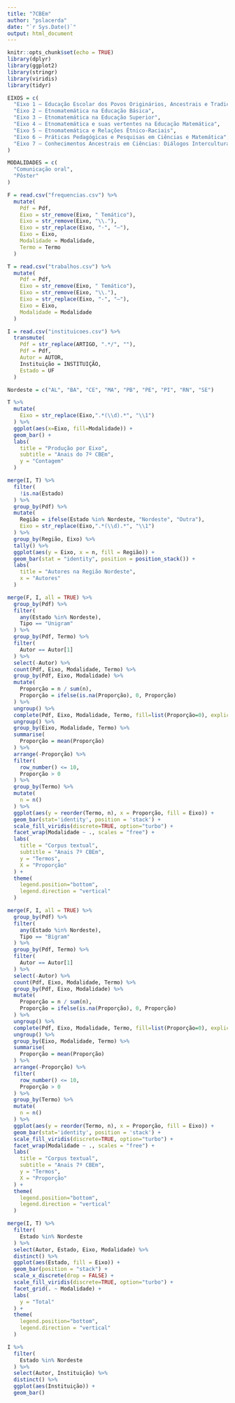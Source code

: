 ```yaml
---
title: "7CBEm"
author: "pslacerda"
date: "`r Sys.Date()`"
output: html_document
---
```


```r
knitr::opts_chunk$set(echo = TRUE)
library(dplyr)
library(ggplot2)
library(stringr)
library(viridis)
library(tidyr)
```

```r
EIXOS = c(
  "Eixo 1 – Educação Escolar dos Povos Originários, Ancestrais e Tradicionais",
  "Eixo 2 – Etnomatemática na Educação Básica",
  "Eixo 3 – Etnomatemática na Educação Superior",
  "Eixo 4 – Etnomatemática e suas vertentes na Educação Matemática",
  "Eixo 5 – Etnomatemática e Relações Étnico-Raciais",
  "Eixo 6 – Práticas Pedagógicas e Pesquisas em Ciências e Matemática",
  "Eixo 7 – Conhecimentos Ancestrais em Ciências: Diálogos Interculturais"
)

MODALIDADES = c(
  "Comunicação oral",
  "Pôster"
)

F = read.csv("frequencias.csv") %>%
  mutate(
    Pdf = Pdf,
    Eixo = str_remove(Eixo, " Temático"),
    Eixo = str_remove(Eixo, "\\."),
    Eixo = str_replace(Eixo, "-", "–"),
    Eixo = Eixo,
    Modalidade = Modalidade,
    Termo = Termo
  )

T = read.csv("trabalhos.csv") %>%
  mutate(
    Pdf = Pdf,
    Eixo = str_remove(Eixo, " Temático"),
    Eixo = str_remove(Eixo, "\\."),
    Eixo = str_replace(Eixo, "-", "–"),
    Eixo = Eixo,
    Modalidade = Modalidade
  )

I = read.csv("instituicoes.csv") %>%
  transmute(
    Pdf = str_replace(ARTIGO, ".*/", ""),
    Pdf = Pdf,
    Autor = AUTOR,
    Instituição = INSTITUIÇÃO,
    Estado = UF
  )

Nordeste = c("AL", "BA", "CE", "MA", "PB", "PE", "PI", "RN", "SE")
```

```r
T %>%
  mutate(
    Eixo = str_replace(Eixo,".*(\\d).*", "\\1")
  ) %>%
  ggplot(aes(x=Eixo, fill=Modalidade)) +
  geom_bar() +
  labs(
    title = "Produção por Eixo",
    subtitle = "Anais do 7º CBEm",
    y = "Contagem"
  )

merge(I, T) %>%
  filter(
    !is.na(Estado)
  ) %>%
  group_by(Pdf) %>%
  mutate(
    Região = ifelse(Estado %in% Nordeste, "Nordeste", "Outra"),
    Eixo = str_replace(Eixo,".*(\\d).*", "\\1")
  ) %>%
  group_by(Região, Eixo) %>%
  tally() %>%
  ggplot(aes(y = Eixo, x = n, fill = Região)) +
  geom_bar(stat = "identity", position = position_stack()) +
  labs(
    title = "Autores na Região Nordeste",
    x = "Autores"
  )
```

```r
merge(F, I, all = TRUE) %>%
  group_by(Pdf) %>%
  filter(
    any(Estado %in% Nordeste),
    Tipo == "Unigram"
  ) %>%
  group_by(Pdf, Termo) %>%
  filter(
    Autor == Autor[1]
  ) %>%
  select(-Autor) %>%
  count(Pdf, Eixo, Modalidade, Termo) %>%
  group_by(Pdf, Eixo, Modalidade) %>%
  mutate(
    Proporção = n / sum(n),
    Proporção = ifelse(is.na(Proporção), 0, Proporção)
  ) %>%
  ungroup() %>%
  complete(Pdf, Eixo, Modalidade, Termo, fill=list(Proporção=0), explicit=TRUE) %>%
  ungroup() %>%
  group_by(Eixo, Modalidade, Termo) %>%
  summarise(
    Proporção = mean(Proporção)
  ) %>%
  arrange(-Proporção) %>%
  filter(
    row_number() <= 10,
    Proporção > 0
  ) %>%
  group_by(Termo) %>%
  mutate(
    n = n()
  ) %>%
  ggplot(aes(y = reorder(Termo, n), x = Proporção, fill = Eixo)) +
  geom_bar(stat='identity', position = 'stack') +
  scale_fill_viridis(discrete=TRUE, option="turbo") +
  facet_wrap(Modalidade ~ ., scales = "free") +
  labs(
    title = "Corpus textual",
    subtitle = "Anais 7º CBEm",
    y = "Termos",
    X = "Proporção"
  ) +
  theme(
    legend.position="bottom",
    legend.direction = "vertical"
  )
```


```r
merge(F, I, all = TRUE) %>%
  group_by(Pdf) %>%
  filter(
    any(Estado %in% Nordeste),
    Tipo == "Bigram"
  ) %>%
  group_by(Pdf, Termo) %>%
  filter(
    Autor == Autor[1]
  ) %>%
  select(-Autor) %>%
  count(Pdf, Eixo, Modalidade, Termo) %>%
  group_by(Pdf, Eixo, Modalidade) %>%
  mutate(
    Proporção = n / sum(n),
    Proporção = ifelse(is.na(Proporção), 0, Proporção)
  ) %>%
  ungroup() %>%
  complete(Pdf, Eixo, Modalidade, Termo, fill=list(Proporção=0), explicit=TRUE) %>%
  ungroup() %>%
  group_by(Eixo, Modalidade, Termo) %>%
  summarise(
    Proporção = mean(Proporção)
  ) %>%
  arrange(-Proporção) %>%
  filter(
    row_number() <= 10,
    Proporção > 0
  ) %>%
  group_by(Termo) %>%
  mutate(
    n = n()
  ) %>%
  ggplot(aes(y = reorder(Termo, n), x = Proporção, fill = Eixo)) +
  geom_bar(stat='identity', position = 'stack') +
  scale_fill_viridis(discrete=TRUE, option="turbo") +
  facet_wrap(Modalidade ~ ., scales = "free") +
  labs(
    title = "Corpus textual",
    subtitle = "Anais 7º CBEm",
    y = "Termos",
    X = "Proporção"
  ) +
  theme(
    legend.position="bottom",
    legend.direction = "vertical"
  )
```

```r
merge(I, T) %>%
  filter(
    Estado %in% Nordeste
  ) %>%
  select(Autor, Estado, Eixo, Modalidade) %>%
  distinct() %>%
  ggplot(aes(Estado, fill = Eixo)) +
  geom_bar(position = "stack") +
  scale_x_discrete(drop = FALSE) +
  scale_fill_viridis(discrete=TRUE, option="turbo") +
  facet_grid(. ~ Modalidade) +
  labs(
    y = "Total"
  ) +
  theme(
    legend.position="bottom",
    legend.direction = "vertical"
  )

I %>%
  filter(
    Estado %in% Nordeste
  ) %>%
  select(Autor, Instituição) %>%
  distinct() %>%
  ggplot(aes(Instituição)) +
  geom_bar()
```
